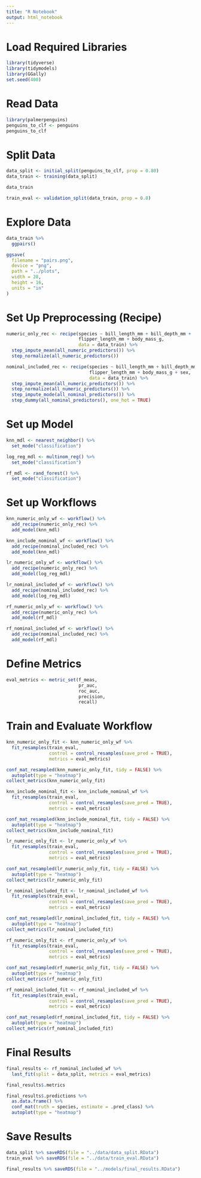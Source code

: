 ```yaml
---
title: "R Notebook"
output: html_notebook
---
```


# Load Required Libraries

```r
library(tidyverse)
library(tidymodels)
library(GGally)
set.seed(400)
```

# Read Data

```r
library(palmerpenguins)
penguins_to_clf <- penguins
penguins_to_clf
```


# Split Data

```r
data_split <- initial_split(penguins_to_clf, prop = 0.80)
data_train <- training(data_split)

data_train
```

```r
train_eval <- validation_split(data_train, prop = 0.8)
```

# Explore Data

```r
data_train %>%
  ggpairs()

ggsave(
  filename = "pairs.png",
  device = "png",
  path = "../plots",
  width = 28,
  height = 16,
  units = "in"
)
```

# Set Up Preprocessing (Recipe)

```r
numeric_only_rec <- recipe(species ~ bill_length_mm + bill_depth_mm + 
                           flipper_length_mm + body_mass_g, 
                           data = data_train) %>%
  step_impute_mean(all_numeric_predictors()) %>%
  step_normalize(all_numeric_predictors())
```

```r
nominal_included_rec <- recipe(species ~ bill_length_mm + bill_depth_mm + 
                               flipper_length_mm + body_mass_g + sex, 
                               data = data_train) %>%
  step_impute_mean(all_numeric_predictors()) %>%
  step_normalize(all_numeric_predictors()) %>%
  step_impute_mode(all_nominal_predictors()) %>%
  step_dummy(all_nominal_predictors(), one_hot = TRUE)
```

# Set up Model

```r
knn_mdl <- nearest_neighbor() %>%
  set_mode("classification")
```

```r
log_reg_mdl <- multinom_reg() %>%
  set_mode("classification")
```

```r
rf_mdl <- rand_forest() %>%
  set_mode("classification")
```

# Set up Workflows

```r
knn_numeric_only_wf <- workflow() %>%
  add_recipe(numeric_only_rec) %>%
  add_model(knn_mdl)
```

```r
knn_include_nominal_wf <- workflow() %>%
  add_recipe(nominal_included_rec) %>%
  add_model(knn_mdl)
```

```r
lr_numeric_only_wf <- workflow() %>%
  add_recipe(numeric_only_rec) %>%
  add_model(log_reg_mdl)
```

```r
lr_nominal_included_wf <- workflow() %>%
  add_recipe(nominal_included_rec) %>%
  add_model(log_reg_mdl)
```

```r
rf_numeric_only_wf <- workflow() %>%
  add_recipe(numeric_only_rec) %>%
  add_model(rf_mdl)
```

```r
rf_nominal_included_wf <- workflow() %>%
  add_recipe(nominal_included_rec) %>%
  add_model(rf_mdl)
```

# Define Metrics

```r
eval_metrics <- metric_set(f_meas,
                           pr_auc, 
                           roc_auc,
                           precision, 
                           recall)
```

# Train and Evaluate Workflow

```r
knn_numeric_only_fit <- knn_numeric_only_wf %>%
  fit_resamples(train_eval, 
                control = control_resamples(save_pred = TRUE),
                metrics = eval_metrics)

conf_mat_resampled(knn_numeric_only_fit, tidy = FALSE) %>%
  autoplot(type = "heatmap")
collect_metrics(knn_numeric_only_fit)
```

```r
knn_include_nominal_fit <- knn_include_nominal_wf %>%
  fit_resamples(train_eval, 
                control = control_resamples(save_pred = TRUE),
                metrics = eval_metrics)

conf_mat_resampled(knn_include_nominal_fit, tidy = FALSE) %>%
  autoplot(type = "heatmap")
collect_metrics(knn_include_nominal_fit)
```

```r
lr_numeric_only_fit <- lr_numeric_only_wf %>%
  fit_resamples(train_eval, 
                control = control_resamples(save_pred = TRUE),
                metrics = eval_metrics)

conf_mat_resampled(lr_numeric_only_fit, tidy = FALSE) %>%
  autoplot(type = "heatmap")
collect_metrics(lr_numeric_only_fit)
```

```r
lr_nominal_included_fit <- lr_nominal_included_wf %>%
  fit_resamples(train_eval, 
                control = control_resamples(save_pred = TRUE),
                metrics = eval_metrics)

conf_mat_resampled(lr_nominal_included_fit, tidy = FALSE) %>%
  autoplot(type = "heatmap")
collect_metrics(lr_nominal_included_fit)
```

```r
rf_numeric_only_fit <- rf_numeric_only_wf %>%
  fit_resamples(train_eval, 
                control = control_resamples(save_pred = TRUE),
                metrics = eval_metrics)

conf_mat_resampled(rf_numeric_only_fit, tidy = FALSE) %>%
  autoplot(type = "heatmap")
collect_metrics(rf_numeric_only_fit)
```

```r
rf_nominal_included_fit <- rf_nominal_included_wf %>%
  fit_resamples(train_eval, 
                control = control_resamples(save_pred = TRUE),
                metrics = eval_metrics)

conf_mat_resampled(rf_nominal_included_fit, tidy = FALSE) %>%
  autoplot(type = "heatmap")
collect_metrics(rf_nominal_included_fit)
```

# Final Results

```r
final_results <- rf_nominal_included_wf %>%
  last_fit(split = data_split, metrics = eval_metrics)
```

```r
final_results$.metrics
```

```r
final_results$.predictions %>%
  as.data.frame() %>%
  conf_mat(truth = species, estimate = .pred_class) %>%
  autoplot(type = "heatmap")
```

# Save Results

```r
data_split %>% saveRDS(file = "../data/data_split.RData")
train_eval %>% saveRDS(file = "../data/train_eval.RData")
```

```r
final_results %>% saveRDS(file = "../models/final_results.RData")
```
